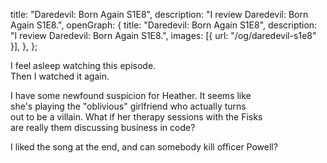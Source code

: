   title: "Daredevil: Born Again S1E8",
  description: "I review Daredevil: Born Again S1E8.",
  openGraph: {
    title: "Daredevil: Born Again S1E8",
    description: "I review Daredevil: Born Again S1E8.",
    images: [{ url: "/og/daredevil-s1e8" }],
  },
};

I feel asleep watching this episode.\
Then I watched it again.

I have some newfound suspicion for Heather. It seems like\
she's playing the "oblivious" girlfriend who actually turns\
out to be a villain. What if her therapy sessions with the Fisks\
are really them discussing business in code?

I liked the song at the end, and can somebody kill officer Powell?
